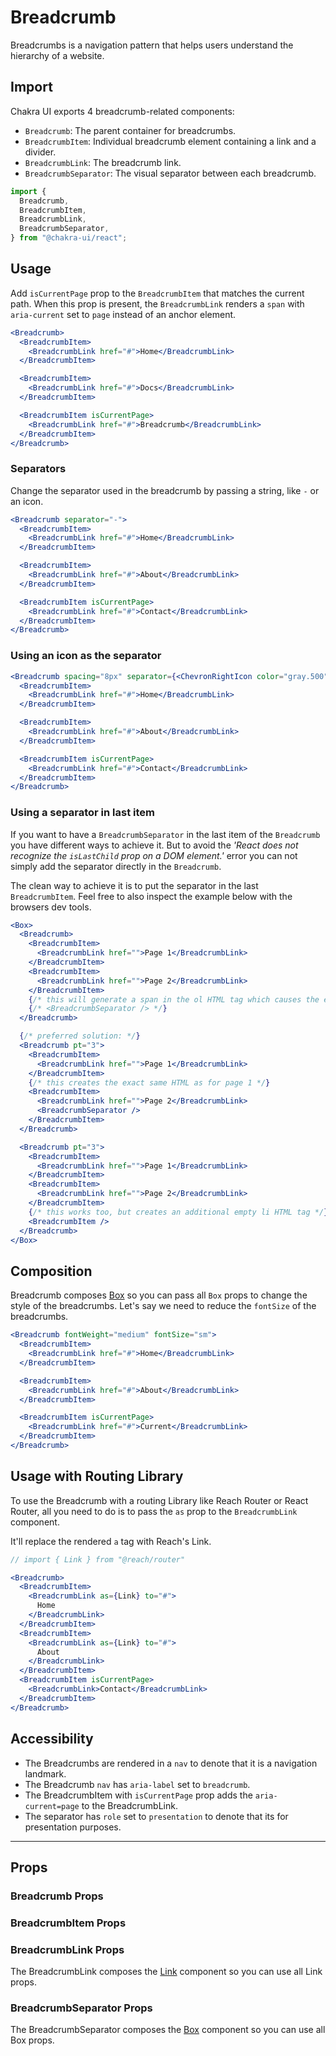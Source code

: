 # Breadcrumb

Breadcrumbs is a navigation pattern that helps users understand the hierarchy
of a website.

## Import

Chakra UI exports 4 breadcrumb-related components:

- `Breadcrumb`: The parent container for breadcrumbs.
- `BreadcrumbItem`: Individual breadcrumb element containing a link and a
  divider.
- `BreadcrumbLink`: The breadcrumb link.
- `BreadcrumbSeparator`: The visual separator between each breadcrumb.

```js
import {
  Breadcrumb,
  BreadcrumbItem,
  BreadcrumbLink,
  BreadcrumbSeparator,
} from "@chakra-ui/react";
```

## Usage

Add `isCurrentPage` prop to the `BreadcrumbItem` that matches the current path.
When this prop is present, the `BreadcrumbLink` renders a `span` with
`aria-current` set to `page` instead of an anchor element.

```jsx live
<Breadcrumb>
  <BreadcrumbItem>
    <BreadcrumbLink href="#">Home</BreadcrumbLink>
  </BreadcrumbItem>

  <BreadcrumbItem>
    <BreadcrumbLink href="#">Docs</BreadcrumbLink>
  </BreadcrumbItem>

  <BreadcrumbItem isCurrentPage>
    <BreadcrumbLink href="#">Breadcrumb</BreadcrumbLink>
  </BreadcrumbItem>
</Breadcrumb>
```

### Separators

Change the separator used in the breadcrumb by passing a string, like `-` or an
icon.

```jsx live
<Breadcrumb separator="-">
  <BreadcrumbItem>
    <BreadcrumbLink href="#">Home</BreadcrumbLink>
  </BreadcrumbItem>

  <BreadcrumbItem>
    <BreadcrumbLink href="#">About</BreadcrumbLink>
  </BreadcrumbItem>

  <BreadcrumbItem isCurrentPage>
    <BreadcrumbLink href="#">Contact</BreadcrumbLink>
  </BreadcrumbItem>
</Breadcrumb>
```

### Using an icon as the separator

```jsx live
<Breadcrumb spacing="8px" separator={<ChevronRightIcon color="gray.500" />}>
  <BreadcrumbItem>
    <BreadcrumbLink href="#">Home</BreadcrumbLink>
  </BreadcrumbItem>

  <BreadcrumbItem>
    <BreadcrumbLink href="#">About</BreadcrumbLink>
  </BreadcrumbItem>

  <BreadcrumbItem isCurrentPage>
    <BreadcrumbLink href="#">Contact</BreadcrumbLink>
  </BreadcrumbItem>
</Breadcrumb>
```

### Using a separator in last item

If you want to have a `BreadcrumbSeparator` in the last item of the `Breadcrumb`
you have different ways to achieve it. But to avoid the _'React does not
recognize the `isLastChild` prop on a DOM element.'_ error you can not simply
add the separator directly in the `Breadcrumb`.

The clean way to achieve it is to put the separator in the last
`BreadcrumbItem`. Feel free to also inspect the example below with the browsers
dev tools.

```jsx live
<Box>
  <Breadcrumb>
    <BreadcrumbItem>
      <BreadcrumbLink href="">Page 1</BreadcrumbLink>
    </BreadcrumbItem>
    <BreadcrumbItem>
      <BreadcrumbLink href="">Page 2</BreadcrumbLink>
    </BreadcrumbItem>
    {/* this will generate a span in the ol HTML tag which causes the error: */}
    {/* <BreadcrumbSeparator /> */}
  </Breadcrumb>

  {/* preferred solution: */}
  <Breadcrumb pt="3">
    <BreadcrumbItem>
      <BreadcrumbLink href="">Page 1</BreadcrumbLink>
    </BreadcrumbItem>
    {/* this creates the exact same HTML as for page 1 */}
    <BreadcrumbItem>
      <BreadcrumbLink href="">Page 2</BreadcrumbLink>
      <BreadcrumbSeparator />
    </BreadcrumbItem>
  </Breadcrumb>

  <Breadcrumb pt="3">
    <BreadcrumbItem>
      <BreadcrumbLink href="">Page 1</BreadcrumbLink>
    </BreadcrumbItem>
    <BreadcrumbItem>
      <BreadcrumbLink href="">Page 2</BreadcrumbLink>
    </BreadcrumbItem>
    {/* this works too, but creates an additional empty li HTML tag */}
    <BreadcrumbItem />
  </Breadcrumb>
</Box>
```

## Composition

Breadcrumb composes [Box](/docs/components/layout/box) so you can pass all `Box`
props to change the style of the breadcrumbs. Let's say we need to reduce the
`fontSize` of the breadcrumbs.

```jsx live
<Breadcrumb fontWeight="medium" fontSize="sm">
  <BreadcrumbItem>
    <BreadcrumbLink href="#">Home</BreadcrumbLink>
  </BreadcrumbItem>

  <BreadcrumbItem>
    <BreadcrumbLink href="#">About</BreadcrumbLink>
  </BreadcrumbItem>

  <BreadcrumbItem isCurrentPage>
    <BreadcrumbLink href="#">Current</BreadcrumbLink>
  </BreadcrumbItem>
</Breadcrumb>
```

## Usage with Routing Library

To use the Breadcrumb with a routing Library like Reach Router or React Router,
all you need to do is to pass the `as` prop to the `BreadcrumbLink` component.

It'll replace the rendered `a` tag with Reach's Link.

```jsx
// import { Link } from "@reach/router"

<Breadcrumb>
  <BreadcrumbItem>
    <BreadcrumbLink as={Link} to="#">
      Home
    </BreadcrumbLink>
  </BreadcrumbItem>
  <BreadcrumbItem>
    <BreadcrumbLink as={Link} to="#">
      About
    </BreadcrumbLink>
  </BreadcrumbItem>
  <BreadcrumbItem isCurrentPage>
    <BreadcrumbLink>Contact</BreadcrumbLink>
  </BreadcrumbItem>
</Breadcrumb>
```

## Accessibility

- The Breadcrumbs are rendered in a `nav` to denote that it is a navigation
  landmark.
- The Breadcrumb `nav` has `aria-label` set to `breadcrumb`.
- The BreadcrumbItem with `isCurrentPage` prop adds the `aria-current=page` to
  the BreadcrumbLink.
- The separator has `role` set to `presentation` to denote that its for
  presentation purposes.

---

## Props

### Breadcrumb Props

<PropsTable of="Breadcrumb" />

### BreadcrumbItem Props

<PropsTable of="BreadcrumbItem" />

### BreadcrumbLink Props

The BreadcrumbLink composes the [Link](/docs/components/navigation/link) component so you can use all Link
props.

<PropsTable of="BreadcrumbLink" />

### BreadcrumbSeparator Props

The BreadcrumbSeparator composes the [Box](/docs/components/layout/box)
component so you can use all Box props.
